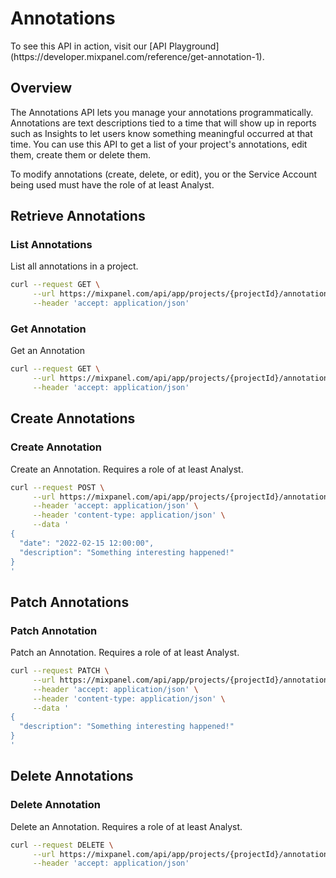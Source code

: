 
# Annotations

<CustomCallout type="info">
  To see this API in action, visit our [API Playground](https://developer.mixpanel.com/reference/get-annotation-1).
</CustomCallout>

## Overview
The Annotations API lets you manage your annotations programmatically. Annotations are text descriptions tied to a time that will show up in reports such as Insights to let users know something meaningful occurred at that time. You can use this API to get a list of your project's annotations, edit them, create them or delete them.

<CustomCallout type="info" title="Roles & Permissions">
    To modify annotations (create, delete, or edit), you or the Service Account being used must have the role of at least Analyst.
</CustomCallout>


## Retrieve Annotations

### List Annotations
List all annotations in a project.

```sh
curl --request GET \
     --url https://mixpanel.com/api/app/projects/{projectId}/annotations \
     --header 'accept: application/json'
```



### Get Annotation
Get an Annotation

```sh
curl --request GET \
     --url https://mixpanel.com/api/app/projects/{projectId}/annotations/{annotationId} \
     --header 'accept: application/json'
```


## Create Annotations

### Create Annotation
Create an Annotation. Requires a role of at least Analyst.

```sh
curl --request POST \
     --url https://mixpanel.com/api/app/projects/{projectId}/annotations \
     --header 'accept: application/json' \
     --header 'content-type: application/json' \
     --data '
{
  "date": "2022-02-15 12:00:00",
  "description": "Something interesting happened!"
}
'
```


## Patch Annotations

### Patch Annotation
Patch an Annotation. Requires a role of at least Analyst.

```sh
curl --request PATCH \
     --url https://mixpanel.com/api/app/projects/{projectId}/annotations/{annotationId} \
     --header 'accept: application/json' \
     --header 'content-type: application/json' \
     --data '
{
  "description": "Something interesting happened!"
}
'
```


## Delete Annotations

### Delete Annotation
Delete an Annotation. Requires a role of at least Analyst.

```sh
curl --request DELETE \
     --url https://mixpanel.com/api/app/projects/{projectId}/annotations/{annotationId} \
     --header 'accept: application/json'
```
